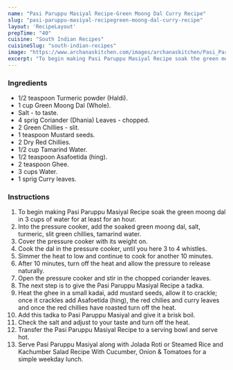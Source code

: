 ---
name: "Pasi Paruppu Masiyal Recipe-Green Moong Dal Curry Recipe"
slug: "pasi-paruppu-masiyal-recipegreen-moong-dal-curry-recipe"
layout: 'RecipeLayout'
prepTime: "40"
cuisine: "South Indian Recipes"
cuisineSlug: "south-indian-recipes"
image: "https://www.archanaskitchen.com/images/archanaskitchen/Pasi_Paruppu_Masiyal_recipe_Green_Moong_Dal_Curry_12_1600.jpg"
excerpt: "To begin making Pasi Paruppu Masiyal Recipe soak the green moong dal in 3 cups of water for at least for an hour"
---

### Ingredients

- 1/2 teaspoon Turmeric powder (Haldi).
- 1 cup Green Moong Dal (Whole).
- Salt - to taste.
- 4 sprig Coriander (Dhania) Leaves - chopped.
- 2 Green Chillies - slit.
- 1 teaspoon Mustard seeds.
- 2 Dry Red Chillies.
- 1/2 cup Tamarind Water.
- 1/2 teaspoon Asafoetida (hing).
- 2 teaspoon Ghee.
- 3 cups Water.
- 1 sprig Curry leaves.

### Instructions

1. To begin making Pasi Paruppu Masiyal Recipe soak the green moong dal in 3 cups of water for at least for an hour.
1. Into the pressure cooker, add the soaked green moong dal, salt, turmeric, slit green chillies, tamarind water.
1. Cover the pressure cooker with its weight on.
1. Cook the dal in the pressure cooker, until you here 3 to 4 whistles.
1. Simmer the heat to low and continue to cook for another 10 minutes.
1. After 10 minutes, turn off the heat and allow the pressure to release naturally.
1. Open the pressure cooker and stir in the chopped coriander leaves.
1. The next step is to give the Pasi Paruppu Masiyal Recipe a tadka.
1. Heat the ghee in a small kadai, add mustard seeds, allow it to crackle; once it crackles add Asafoetida (hing), the red chilies and curry leaves and once the red chillies have roasted turn off the heat.
1. Add this tadka to Pasi Paruppu Masiyal and give it a brisk boil.
1. Check the salt and adjust to your taste and turn off the heat.
1. Transfer the Pasi Paruppu Masiyal Recipe to a serving bowl and serve hot.
1. Serve Pasi Paruppu Masiyal along with Jolada Roti or Steamed Rice and Kachumber Salad Recipe With Cucumber, Onion & Tomatoes for a simple weekday lunch.
